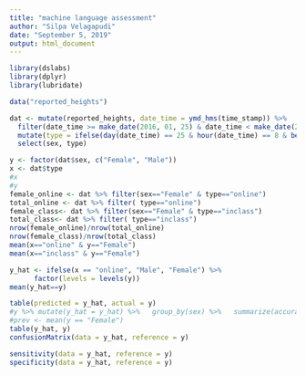 ```yaml
---
title: "machine language assessment"
author: "Silpa Velagapudi"
date: "September 5, 2019"
output: html_document
---
```


```r
library(dslabs)
library(dplyr)
library(lubridate)

data("reported_heights")


```

```r
dat <- mutate(reported_heights, date_time = ymd_hms(time_stamp)) %>%
  filter(date_time >= make_date(2016, 01, 25) & date_time < make_date(2016, 02, 1)) %>%
  mutate(type = ifelse(day(date_time) == 25 & hour(date_time) == 8 & between(minute(date_time), 15, 30), "inclass","online")) %>%
  select(sex, type)

y <- factor(dat$sex, c("Female", "Male"))
x <- dat$type
#x
#y
female_online <- dat %>% filter(sex=="Female" & type=="online") 
total_online <- dat %>% filter( type=="online") 
female_class<- dat %>% filter(sex=="Female" & type=="inclass") 
total_class<- dat %>% filter( type=="inclass") 
nrow(female_online)/nrow(total_online)
nrow(female_class)/nrow(total_class)
mean(x=="online" & y=="Female")
mean(x=="inclass" & y=="Female")
```

```r
y_hat <- ifelse(x == "online", "Male", "Female") %>% 
      factor(levels = levels(y))
mean(y_hat==y)


```

```r
table(predicted = y_hat, actual = y)
#y %>% mutate(y_hat = y_hat) %>%   group_by(sex) %>%   summarize(accuracy = mean(y_hat == sex))
#prev <- mean(y == "Female")
table(y_hat, y)
confusionMatrix(data = y_hat, reference = y)

sensitivity(data = y_hat, reference = y)
specificity(data = y_hat, reference = y)
```

